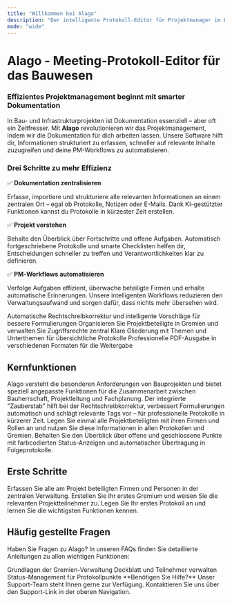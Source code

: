 ```yaml
---
title: "Willkommen bei Alago"
description: "Der intelligente Protokoll-Editor für Projektmanager im Bauwesen"
mode: "wide"
---
```


# Alago - Meeting-Protokoll-Editor für das Bauwesen

### **Effizientes Projektmanagement beginnt mit smarter Dokumentation**

In Bau- und Infrastrukturprojekten ist Dokumentation essenziell – aber oft ein Zeitfresser. Mit **Alago** revolutionieren wir das Projektmanagement, indem wir die Dokumentation für dich arbeiten lassen. Unsere Software hilft dir, Informationen strukturiert zu erfassen, schneller auf relevante Inhalte zuzugreifen und deine PM-Workflows zu automatisieren.

### **Drei Schritte zu mehr Effizienz**

✅ **Dokumentation zentralisieren**

Erfasse, importiere und strukturiere alle relevanten Informationen an einem zentralen Ort – egal ob Protokolle, Notizen oder E-Mails. Dank KI-gestützter Funktionen kannst du Protokolle in kürzester Zeit erstellen.

✅ **Projekt verstehen**

Behalte den Überblick über Fortschritte und offene Aufgaben. Automatisch fortgeschriebene Protokolle und smarte Checklisten helfen dir, Entscheidungen schneller zu treffen und Verantwortlichkeiten klar zu definieren.

✅ **PM-Workflows automatisieren**

Verfolge Aufgaben effizient, überwache beteiligte Firmen und erhalte automatische Erinnerungen. Unsere intelligenten Workflows reduzieren den Verwaltungsaufwand und sorgen dafür, dass nichts mehr übersehen wird.

<CardGroup cols={2}>
  <Card
    title="Intelligente Protokollierung"
    icon="wand-magic-sparkles"
    href="/faq/zauberstab"
  >
    Automatische Rechtschreibkorrektur und intelligente Vorschläge für bessere Formulierungen
  </Card>
  <Card
    title="Gremien-Management"
    icon="users"
    href="/faq/gremium"
  >
    Organisieren Sie Projektbeteiligte in Gremien und verwalten Sie Zugriffsrechte zentral
  </Card>
  <Card
    title="Strukturierte Themen"
    icon="list"
    href="/faq/gliederungsleiste"
  >
    Klare Gliederung mit Themen und Unterthemen für übersichtliche Protokolle
  </Card>
  <Card
    title="PDF-Export"
    icon="file-pdf"
    href="/faq/pdf-export"
  >
    Professionelle PDF-Ausgabe in verschiedenen Formaten für die Weitergabe
  </Card>
</CardGroup>

## Kernfunktionen

<AccordionGroup>
  <Accordion title="🏗️ Speziell für das Bauwesen entwickelt">
    Alago versteht die besonderen Anforderungen von Bauprojekten und bietet speziell angepasste Funktionen für die Zusammenarbeit zwischen Bauherrschaft, Projektleitung und Fachplanung.
  </Accordion>

  <Accordion title="⚡ KI-gestützte Unterstützung">
    Der integrierte "Zauberstab" hilft bei der Rechtschreibkorrektur, verbessert Formulierungen automatisch und schlägt relevante Tags vor – für professionelle Protokolle in kürzerer Zeit.
  </Accordion>

  <Accordion title="👥 Zentrale Projektteilnehmer-Verwaltung">
    Legen Sie einmal alle Projektbeteiligten mit ihren Firmen und Rollen an und nutzen Sie diese Informationen in allen Protokollen und Gremien.
  </Accordion>

  <Accordion title="📊 Übersichtliche Status-Verfolgung">
    Behalten Sie den Überblick über offene und geschlossene Punkte mit farbcodierten Status-Anzeigen und automatischer Übertragung in Folgeprotokolle.
  </Accordion>
</AccordionGroup>

## Erste Schritte

<Steps>
  <Step title="Projektbeteiligte anlegen">
    Erfassen Sie alle am Projekt beteiligten Firmen und Personen in der zentralen Verwaltung.
    <Card title="→ Zur Anleitung" href="/faq/projektbeteiligte" />
  </Step>
  <Step title="Gremium einrichten">
    Erstellen Sie Ihr erstes Gremium und weisen Sie die relevanten Projektteilnehmer zu.
    <Card title="→ Zur Anleitung" href="/faq/gremium-anlegen" />
  </Step>
  <Step title="Erstes Protokoll erstellen">
    Legen Sie Ihr erstes Protokoll an und lernen Sie die wichtigsten Funktionen kennen.
    <Card title="→ Zur Anleitung" href="/faq/protokoll-anlegen" />
  </Step>
</Steps>

## Häufig gestellte Fragen

Haben Sie Fragen zu Alago? In unseren FAQs finden Sie detaillierte Anleitungen zu allen wichtigen Funktionen:

<CardGroup cols={3}>
  <Card title="Was ist ein Gremium?" icon="question" href="/faq/gremium">
    Grundlagen der Gremien-Verwaltung
  </Card>
  <Card title="Protokollkopf erstellen" icon="file-text" href="/faq/protokollkopf">
    Deckblatt und Teilnehmer verwalten
  </Card>
  <Card title="Punkte schließen" icon="check-circle" href="/faq/punkt-schliessen">
    Status-Management für Protokollpunkte
  </Card>
</CardGroup>

<Note>
**Benötigen Sie Hilfe?** Unser Support-Team steht Ihnen gerne zur Verfügung. Kontaktieren Sie uns über den Support-Link in der oberen Navigation.
</Note>